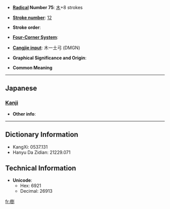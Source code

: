 * '''[[Wiktionary:Chinese radical index| Radical]] Number 75''': [[Wiktionary:Chinese radical index 木|木]]+8 strokes

* '''[[Wiktionary:Chinese total strokes index|Stroke number]]''': [[Wiktionary:Chinese total strokes index 12|12]]

* '''Stroke order''': 

* '''[[Wiktionary:Chinese four corner index|Four-Corner System]]''': 

* '''[[Wiktionary:Chinese Cangjie index|Cangjie input]]''': 木一土弓 (DMGN)

* '''Graphical Significance and Origin''': 

* '''Common Meaning'''

----

==Japanese==
===[[Kanji]]===
{{kanji|on readings=|kun readings=[[くぬぎ]] (kunugi)}}

* '''Other info''':  

----

== Dictionary Information ==

* KangXi: 0537.131
* Hanyu Da Zidian: 21229.071

== Technical Information ==

* '''Unicode''':
** Hex: 6921
** Decimal: 26913

[[fr:椡]]